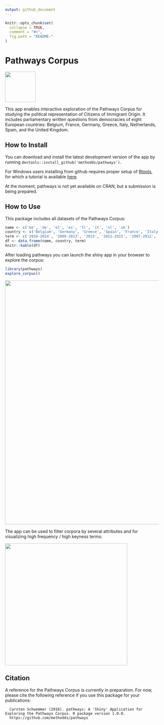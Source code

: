 ```yaml
---
output: github_document
---
```


<!-- README.md is generated from README.Rmd. Please edit that file -->

```r
knitr::opts_chunk$set(
  collapse = TRUE,
  comment = "#>",
  fig.path = "README-"
)
```



# Pathways Corpus

<img src="man/figures/logo.png" width="100">

This app enables interactive exploration of the Pathways Corpus for studying the political representation of Citizens of Immigrant Origin. It includes parliamentary written questions from democracies of eight European countries: Belgium, France, Germany, Greece, Italy, Netherlands, Spain, and the United Kingdom.

## How to Install

You can download and install the latest development version of the app by running ``devtools::install_github('methodds/pathways')``.    

For Windows users installing from github requires proper setup of [Rtools](https://cran.r-project.org/bin/windows/Rtools/), for which a tutorial is available [here](https://github.com/stan-dev/rstan/wiki/Install-Rtools-for-Windows).

At the moment, pathways is not yet available on CRAN, but a submission is being prepared.

## How to Use


This package includes all datasets of the Pathways Corpus:

```r
name <- c('be', 'de', 'el', 'es', 'fr', 'it', 'nl', 'uk')
country <- c('Belgium', 'Germany', 'Greece', 'Spain', 'France', 'Italy', 'Netherlands', 'United Kingdom')
term <- c('2010-2014', '2009-2013', '2015', '2011-2015', '2007-2012', '2008-2013', '2010-2012', '2010-2015')
df <- data.frame(name, country, term)
knitr::kable(df)
```


After loading pathways you can launch the shiny app in your browser to explore the corpus:

```r
library(pathways)
explore_corpus()
```

<img src="man/figures/app_interface.png" width="800">

The app can be used to filter corpora by several attributes and for visualizing high frequency / high keyness terms:

<img src="man/figures/app_keyness.png" width="400">


## Citation

A reference for the Pathways Corpus is currently in preparation. For now, please cite the following reference if you use this package for your publications:

```
  Carsten Schwemmer (2018). pathways: A 'Shiny' Application for Exploring the Pathways Corpus. R package version 1.0.0.
  https://github.com/methodds/pathways
```
